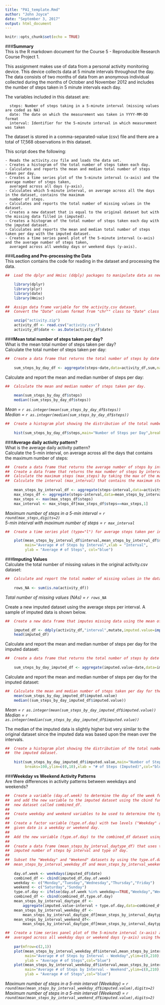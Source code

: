 ```yaml
---
title: "PA1_template.Rmd"
author: "John Joyce"
date: "September 3, 2017"
output: html_document
---
```


```r
knitr::opts_chunk$set(echo = TRUE)
```
###**Summary**  
This is the R markdown document for the Course 5 - Reproducible Research Course Project 1.

This assignment makes use of data from a personal activity monitoring device. This device collects data at 5 minute
intervals throughout the day. The data consists of two months of data from an anonymous individual collected during
the months of October and November 2012 and includes the number of steps taken in 5 minute intervals each day.

The variables included in this dataset are:  

      steps: Number of steps taking in a 5-minute interval (missing values are coded as NA)
      date: The date on which the measurement was taken in YYYY-MM-DD format
      interval: Identifier for the 5-minute interval in which measurement was taken

The dataset is stored in a comma-separated-value (csv) file and there are a total of 17,568 observations in this dataset.

This script does the following:  

    - Reads the activity.csv file and loads the data set.  
    - Creates a histogram of the total number of steps taken each day.  
    - Calculates and reports the mean and median total number of steps taken per day.
    - Creates a time series plot of the 5-minute interval (x-axis) and the average number of steps taken,
      averaged across all days (y-axis).
    - Calculates which 5-minute interval, on average across all the days in the dataset, contains the maximum
      number of steps.
    - Calculates and reports the total number of missing values in the dataset.
    - Creates a new dataset that is equal to the original dataset but with the missing data filled in (imputed).
    - Creates a histogram of the total number of steps taken each day with the imputed dataset.
    - Calculates and reports the mean and median total number of steps taken per day with the imputed dataset.
    - Creates a time series panel plot of the 5-minute interval (x-axis) and the average number of steps taken,
      averaged across all weekday days or weekend days (y-axis).

###**Loading and Pre-processing the Data**  
This section contains the code for reading in the dataset and processing the data.
```r
##  Load the dplyr and Hmisc (ddply) packages to manipulate data as needed.

    library(dplyr)
    library(plyr)
    library(date)
    library(Hmisc)

##  Assign data frame variable for the activity.csv dataset.
##  Convert the "Date" column format from "chr"" class to "Date" class using the standard YYYY-MM-DD format.

    unzip("activity.zip")
    activity_df <- read.csv("activity.csv")  
    activity_df$date <- as.Date(activity_df$date) 
```

###**Mean total number of steps taken per day?**  
What is the mean total number of steps taken per day?  
Calculate the total number of steps taken per day:
```r
##  Create a data frame that returns the total number of steps by date across all days.
    
    sum_steps_by_day_df <- aggregate(steps~date,data=activity_df,sum,na.rm=TRUE)
```
Calculate and report the mean and median number of steps per day:
```r
##  Calculate the mean and median number of steps taken per day.
    
    mean(sum_steps_by_day_df$steps)
    median((sum_steps_by_day_df$steps))
```
*Mean =    `r as.integer(mean(sum_steps_by_day_df$steps))`*  
*Median =  `r as.integer(median(sum_steps_by_day_df$steps))`*  
```r
##  Create a histogram plot showing the distribution of the total number of steps taken each day.
    
    hist(sum_steps_by_day_df$steps,main="Number of Steps per Day",breaks=100,ylim=c(0,10),xlab = "# of Steps",col="blue")
```  

###**Average daily activity pattern?**  
What is the average daily activity pattern?  
Calculate the 5-min interval, on average across all the days that contains the maximum number of steps:
```r
##  Create a data frame that returns the average number of steps by interval across all days.
##  Create a data frame that returns the max number of steps by interval across all days.
##  Calculate the maximum steps (max_steps) by taking the max of the max_steps_df "steps" column.
##  Calculate the interval (max_interval) that contains the maximum steps of the max_steps_df.
    
    mean_steps_by_interval_df <- aggregate(steps~interval,data=activity_df,mean,na.rm=TRUE)
    max_steps_df <- aggregate(steps~interval,data=mean_steps_by_interval_df,max,na.rm=TRUE)
    max_steps <- max(max_steps_df$steps)
    max_interval <- max_steps_df[max_steps_df$steps==max_steps,1]
```
*Maximum number of steps in a 5-min interval =    `r round(max_steps,digits=2)`*  
*5-min interval with maximum number of steps =    `r max_interval`* 
```r
##  Create a time series plot (type="l") for average steps taken per interval for all days.

    plot(mean_steps_by_interval_df$interval,mean_steps_by_interval_df$steps,type="l",
         main="Average # of Steps by Interval",xlab = "Interval",
         ylab = "Average # of Steps", col="blue")
```  

###**Imputing Values**  
Calculate the total number of missing values in the original activity.csv dataset:
```r
##  Calculate and report the total number of missing values in the dataset (rows = NA)
    
    rows_NA <- sum(is.na(activity_df))
```
*Total number of missing values (NAs) =    `r rows_NA`* 

Create a new imputed dataset using the average steps per interval.
A sample of imputed data is shown below.
```r
##  Create a new data frame that imputes missing data using the mean of the interval across all of the dataset.

    imputed_df <- ddply(activity_df,"interval",mutate,imputed.value=impute(steps,mean))
    head(imputed_df)
```
Calculate and report the mean and median number of steps per day for the imputed dataset:
```r
##  Create a data frame that returns the total number of steps by date across all days for imputed dataset.
    
    sum_steps_by_day_imputed_df <- aggregate(imputed.value~date,data=imputed_df,sum,na.rm=TRUE)
```
Calculate and report the mean and median number of steps per day for the imputed dataset:
```r
##  Calculate the mean and median number of steps taken per day for the imputed dataset.
    mean(sum_steps_by_day_imputed_df$imputed.value)
    median((sum_steps_by_day_imputed_df$imputed.value))
```
*Mean =    `r as.integer(mean(sum_steps_by_day_imputed_df$imputed.value))`*  
*Median =  `r as.integer(median(sum_steps_by_day_imputed_df$imputed.value))`* 

The median of the imputed data is slightly higher but very similar to the original dataset since the imputed
data was based upon the mean over the intervals.

```r
##  Create a histogram plot showing the distribution of the total number of steps taken each day for
##  the imputed dataset.
    
    hist(sum_steps_by_day_imputed_df$imputed.value,main="Number of Steps per Day (Imputed Data)",
         breaks=100,ylim=c(0,10),xlab = "# of Steps (Imputed)",col="blue")
```  

###**Weekday vs Weekend Activity Patterns**  
Are there differences in activity patterns between weekdays and weekends?  
```r
##  Create a variable (day.of.week) to determine the day of the week for each data sample
##  and add the new variable to the imputed dataset using the cbind function and store in a 
##  new dataset called combined_df.
##
##  Create weekday and weekend variables to be used to determine the type of day for each data sample.
##
##  Create a factor variable (type.of.day) with two levels ("Weekday" and "Weekend") indicating whether a
##  given date is a weekday or weekend day.
##
##  Add the new variable (type.of.day) to the combined_df dataset using the cbind function.
##
##  Create a data frame (mean_steps_by_interval_daytype_df) that uses the aggregate function to return the average
##  imputed number of steps by interval and type of day.
##
##  Subset the "Weekday" and "Weekend" datasets by using the type.of.day variable and store in the
##  mean_steps_by_interval_weekday_df and mean_steps_by_interval_weekend_df variables.
    
    day.of.week <- weekdays(imputed_df$date)
    combined_df <- cbind(imputed_df,day.of.week)
    weekday <- c("Monday","Tuesday","Wednesday","Thursday","Friday")
    weekend <- c("Saturday","Sunday")
    type.of.day <- ifelse(day.of.week %in% weekday==TRUE,"Weekday","Weekend")
    combined_df <- cbind(combined_df,type.of.day)
    mean_steps_by_interval_daytype_df <-
        aggregate(imputed.value~interval + type.of.day,data=combined_df,mean,na.rm=TRUE)
    mean_steps_by_interval_weekday_df <-
        mean_steps_by_interval_daytype_df[mean_steps_by_interval_daytype_df$type.of.day=="Weekday",]
    mean_steps_by_interval_weekend_df<-
        mean_steps_by_interval_daytype_df[mean_steps_by_interval_daytype_df$type.of.day=="Weekend",]

##  Create a time series panel plot of the 5-minute interval (x-axis) and the average number of steps taken, 
##  averaged across all weekday days or weekend days (y-axis) using the imputed data (combined_df).
    
    par(mfrow=c(2,1))
    plot(mean_steps_by_interval_weekday_df$interval,mean_steps_by_interval_weekday_df$imputed.value,type="l",
         main="Average # of Steps by Interval - Weekday",ylim=c(0,210),xlab = "Interval",
         ylab = "Average # of Steps",col="blue")
    plot(mean_steps_by_interval_weekday_df$interval,mean_steps_by_interval_weekend_df$imputed.value,type="l",
         main="Average # of Steps by Interval - Weekend",ylim=c(0,210),xlab = "Interval",
         ylab = "Average # of Steps",col="blue")
```

*Maximum number of steps in a 5-min interval (Weekday) =    `r round(max(mean_steps_by_interval_weekday_df$imputed.value),digits=2)`*   
*Maximum number of steps in a 5-min interval (Weekend) =    `r round(max(mean_steps_by_interval_weekend_df$imputed.value),digits=2)`*  